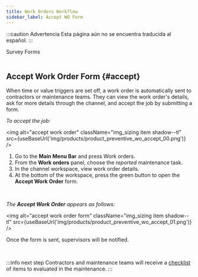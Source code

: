 ```yaml
---
title: Work Orders Workflow
sidebar_label: Accept WO Form
---
```


:::caution Advertencia
Esta página aún no se encuentra traducida al español.
:::


<span className="hero__title">Survey Forms</span>
<br/>
<br/>

## Accept Work Order Form {#accept}

When time or value triggers are set off, a work order is automatically sent to contractors or maintenance teams. They can view the work order's details, ask for more details through the channel, and accept the job by submitting a form.

<div className="alert alert--primary">

_To accept the job:_

<img alt="accept work order" className="img_sizing item shadow--tl" src={useBaseUrl('img/products/product_preventive_wo_accept_00.png')} />
<br/>

1. Go to the **Main Menu Bar** and press <span className="badge badge--primary">Work orders</span>.
2. From the **Work orders** panel, choose the _reported_ maintenance task.
3. In the channel workspace, view work order details.
4. At the bottom of the workspace, press the green button to open the **Accept Work Order** form.

</div>
<br/>

<div className="alert alert--primary">

_The **Accept Work Order** appears as follows:_

<img alt="accept work order form" className="img_sizing item shadow--tl" src={useBaseUrl('img/products/product_preventive_wo_accept_01.png')} />
<br/>

Once the form is sent, supervisors will be notified.

</div>
<br/>

:::info next step
Contractors and maintenance teams will receive a [checklist](/docs/products/workflows/work_orders/related-product/pm/surveys-checklist-pm) of items to evaluated in the maintenance.
:::
